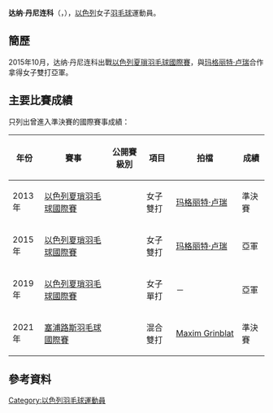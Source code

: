{{noteTA|G1=Badminton}}
{{Infobox 羽球選手
| playername              = 达纳·丹尼连科<br />{{lang|en|Dana Danilenko}}
| image                   = 
| size                    = 
| caption                 = 
| birth_name              = 
| date_of_birth           = {{birth_date_and_age|2001|7|19}}
| place_of_birth          = 
| height                  = 
| weight                  = 
| event                   = 女子單打、女子雙打、混合雙打
| country                 = {{ISR}}
| years_started           =
| handedness              = 
| coach                   = 
| highest_ranking         = 第476位（女單）
| date_of_highest_ranking = 2016年11月17日 <ref name="ranking">{{en}}[http://bwfcontent.tournamentsoftware.com/ranking/player.aspx?id=12404&player=814566 BWF World Ranking - Ranking of Dana DANILENKO (74785)]</ref>
| current_ranking         = 第479位（女單）<br/>第762位（混雙-[[Nikita_Agalakov|Agalakov]]）
| date_of_current_ranking = 2016年12月1日<ref>{{en}}[http://bwfcontent.tournamentsoftware.com/ranking/category.aspx?id=12404&category=473 BWF World Ranking - BWF世界排名榜 (12/1/2016) - Women's singles] {{Wayback|url=http://bwfcontent.tournamentsoftware.com/ranking/category.aspx?id=12404&category=473 |date=20181001122040 }}</ref><ref>{{en}}[http://bwfcontent.tournamentsoftware.com/ranking/category.aspx?id=12404&category=475 BWF World Ranking - BWF世界排名榜 (12/1/2016) - Women's doubles]</ref><ref>{{en}}[http://bwfcontent.tournamentsoftware.com/ranking/category.aspx?id=12404&category=476 BWF World Ranking - BWF世界排名榜 (12/1/2016) - Mixed doubles] {{Wayback|url=http://bwfcontent.tournamentsoftware.com/ranking/category.aspx?id=12404&category=476 |date=20181001122220 }}</ref>
| played                  = 15勝–17負（女單）<br/>6勝–4負（女雙）<br/>2勝–7負（混雙）
| titles                  = 
| bwf_profile             = C7A746CA-A4CD-4575-B8C7-FF10C4862928
| bwf_id                  = 74785
| updated                 = 2016年12月3日
}}
{{MedalTableTop}}
{{MedalSport | 女子[[羽毛球|羽毛球]]}}
{{MedalCountry | {{ISR}}}}
{{MedalBottom}}
'''达纳·丹尼连科'''（{{lang|en|'''Dana Danilenko'''}}，{{bd|2001年|7月19日||}}），[[以色列|以色列]]女子[[羽毛球|羽毛球]]運動員。

== 簡歷 ==
2015年10月，达纳·丹尼连科出戰[[2015年以色列夏瑣羽毛球國際賽|以色列夏瑣羽毛球國際賽]]，與[[玛格丽特·卢瑞|玛格丽特·卢瑞]]合作拿得女子雙打亞軍。

==主要比賽成績==
只列出曾進入準決賽的國際賽事成績：
{| class=wikitable style="text-align:center; font-size:small;" 
!width="50"|年份
!width="180"|賽事
!width="80"|公開賽級別
!width="60"|項目
!width="150"|拍檔
!width="50"|成績
|-
!rowspan="1"|2013年
|[[2013年以色列夏瑣羽毛球國際賽|以色列夏瑣羽毛球國際賽]]
|{{BWFIS}}
|女子雙打
|[[玛格丽特·卢瑞|玛格丽特·卢瑞]]
|bgcolor="#b8860b"|準決賽
|-
!rowspan="1"|2015年
|[[2015年以色列夏瑣羽毛球國際賽|以色列夏瑣羽毛球國際賽]]
|{{BWFFS}}
|女子雙打
|[[玛格丽特·卢瑞|玛格丽特·卢瑞]]
|bgcolor="silver"|亞軍
|-
!rowspan="1"|2019年
|[[2019年以色列夏瑣羽毛球國際賽|以色列夏瑣羽毛球國際賽]]
|{{BWFFS}}
|女子單打
|－
|bgcolor="silver"|亞軍
|-
!rowspan="1"|2021年
|[[2021年塞浦路斯羽毛球國際賽|塞浦路斯羽毛球國際賽]]
|{{BWFFS}}
|混合雙打
|[[Maxim_Grinblat|Maxim Grinblat]]
|bgcolor="#b8860b"|準決賽
|}
{{BWF賽事級別索引}}

== 參考資料 ==
{{Reflist}}

{{DEFAULTSORT:Danilenko, Dana}}
[[Category:以色列羽毛球運動員|Category:以色列羽毛球運動員]]